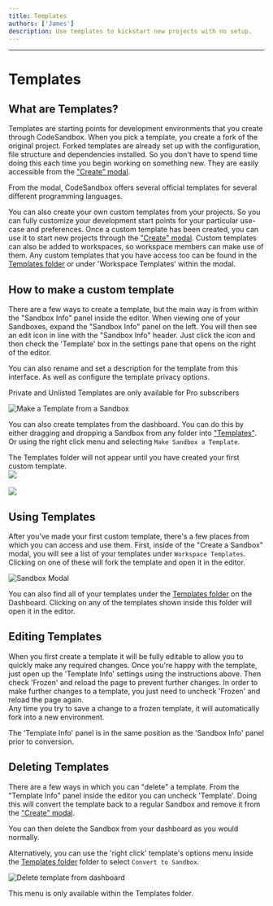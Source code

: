 ```yaml
---
title: Templates
authors: ['James']
description: Use templates to kickstart new projects with no setup.
---
```



---

# Templates

## What are Templates?

Templates are starting points for development environments that you create through CodeSandbox. When you pick a template, you create a fork of the original project. Forked templates are already set up with the
configuration, file structure and dependencies installed. So you don't have to
spend time doing this each time you begin working on something new. They
are easily accessible from the ["Create" modal](https://codesandbox.io/s).

From the modal, CodeSandbox offers several official templates for several different programming languages.

You can also create your own custom templates from your projects. So you can fully customize your development start points for your particular use-case and preferences. Once a custom
template has been created, you can use it to start new projects through the ["Create" modal](https://codesandbox.io/s). Custom templates can also be added
to workspaces, so workspace members can make use of them. Any custom templates that you have access too can be found in the [Templates folder](https://codesandbox.io/dashboard/templates) or under 'Workspace Templates' within the modal.

## How to make a custom template

There are a few ways to create a template, but the main way is from within the
"Sandbox Info" panel inside the editor. When viewing one of your Sandboxes,
expand the "Sandbox Info" panel on the left. You will then see an edit icon in line with the "Sandbox Info" header. Just click the icon and then check the 'Template' box in the settings pane that opens on the right of the editor.

<Callout>
You can also rename and set a description for the template from this interface. As well as configure the template privacy options. 

Private and Unlisted Templates are only available for Pro subscribers
</Callout>

![Make a Template from a Sandbox](../images/devbox-info-pane.png)

You can also create templates from the dashboard. You can do this by either dragging and dropping a Sandbox from
any folder into ["Templates"](https://codesandbox.io/dashboard/templates). Or using the right click menu and selecting
`Make Sandbox a Template`.

<Callout>
The Templates folder will not appear until you have created your first custom template. 
</Callout>


<br/>
<Image src={gif1} width={1438} height={790} />
<br/>
<br/>
<Image src={gif2} width={1438} height={790} />

## Using Templates

After you've made your first custom template, there's a few places from which
you can access and use them. First, inside of the "Create a Sandbox" modal,
you will see a list of your templates under `Workspace Templates`. Clicking on one of
these will fork the template and open it in the editor.

![Sandbox Modal](../images/sandbox-template-modal.png)

You can also find all of your templates under the [Templates folder](https://codesandbox.io/dashboard/templates) on the
Dashboard. Clicking on any of the templates shown inside this folder will open
it in the editor.

## Editing Templates

When you first create a template it will be fully editable to allow you to quickly make any required changes.
Once you're happy with the template, just open up the 'Template Info' settings using the instructions above. 
Then check 'Frozen' and reload the page to prevent further changes. 
In order to make further changes to a template, you just need to uncheck 'Frozen' and reload the page again.  
Any time you try to save a change to a frozen template, it will automatically fork into a new environment. 

<Callout>
The 'Template Info' panel is in the same position as the 'Sandbox Info' panel prior to conversion.
</Callout>

## Deleting Templates

There are a few ways in which you can "delete" a template. From the "Template
Info" panel inside the editor you can uncheck 'Template'. Doing this will convert the template back
to a regular Sandbox and remove it from the ["Create" modal](https://codesandbox.io/s).

You can then delete the Sandbox from your dashboard as you would normally. 

Alternatively, you can use the 'right click' template's options menu inside the [Templates folder](https://codesandbox.io/dashboard/templates)
folder to select `Convert to Sandbox`.

![Delete template from dashboard](../images/template-folder-menu.png)

<Callout>
This menu is only available within the Templates folder.
</Callout>
